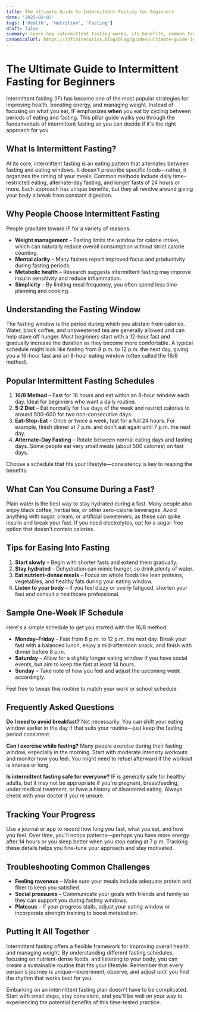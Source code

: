 ```yaml
---
title: The Ultimate Guide to Intermittent Fasting for Beginners
date: '2025-02-02'
tags: ['Health', 'Nutrition', 'Fasting']
draft: false
summary: Learn how intermittent fasting works, its benefits, common fasting schedules, and practical tips for getting started safely.
canonicalUrl: https://infinitecurios.blog/blog/guides/ultimate-guide-intermittent-fasting/
---
```


# The Ultimate Guide to Intermittent Fasting for Beginners

Intermittent fasting (IF) has become one of the most popular strategies for improving health, boosting energy, and managing weight. Instead of focusing on what you eat, IF emphasizes **when** you eat by cycling between periods of eating and fasting. This pillar guide walks you through the fundamentals of intermittent fasting so you can decide if it's the right approach for you.

## What Is Intermittent Fasting?

At its core, intermittent fasting is an eating pattern that alternates between fasting and eating windows. It doesn't prescribe specific foods—rather, it organizes the timing of your meals. Common methods include daily time-restricted eating, alternate-day fasting, and longer fasts of 24 hours or more. Each approach has unique benefits, but they all revolve around giving your body a break from constant digestion.

## Why People Choose Intermittent Fasting

People gravitate toward IF for a variety of reasons:

- **Weight management** – Fasting limits the window for calorie intake, which can naturally reduce overall consumption without strict calorie counting.
- **Mental clarity** – Many fasters report improved focus and productivity during fasting periods.
- **Metabolic health** – Research suggests intermittent fasting may improve insulin sensitivity and reduce inflammation.
- **Simplicity** – By limiting meal frequency, you often spend less time planning and cooking.

## Understanding the Fasting Window

The fasting window is the period during which you abstain from calories. Water, black coffee, and unsweetened tea are generally allowed and can help stave off hunger. Most beginners start with a 12-hour fast and gradually increase the duration as they become more comfortable. A typical schedule might look like fasting from 8 p.m. to 12 p.m. the next day, giving you a 16-hour fast and an 8-hour eating window (often called the 16/8 method).

## Popular Intermittent Fasting Schedules

1. **16/8 Method** – Fast for 16 hours and eat within an 8-hour window each day. Ideal for beginners who want a daily routine.
2. **5:2 Diet** – Eat normally for five days of the week and restrict calories to around 500–600 for two non-consecutive days.
3. **Eat-Stop-Eat** – Once or twice a week, fast for a full 24 hours. For example, finish dinner at 7 p.m. and don't eat again until 7 p.m. the next day.
4. **Alternate-Day Fasting** – Rotate between normal eating days and fasting days. Some people eat very small meals (about 500 calories) on fast days.

Choose a schedule that fits your lifestyle—consistency is key to reaping the benefits.

## What Can You Consume During a Fast?

Plain water is the best way to stay hydrated during a fast. Many people also enjoy black coffee, herbal tea, or other zero-calorie beverages. Avoid anything with sugar, cream, or artificial sweeteners, as these can spike insulin and break your fast. If you need electrolytes, opt for a sugar-free option that doesn't contain calories.

## Tips for Easing Into Fasting

1. **Start slowly** – Begin with shorter fasts and extend them gradually.
2. **Stay hydrated** – Dehydration can mimic hunger, so drink plenty of water.
3. **Eat nutrient-dense meals** – Focus on whole foods like lean proteins, vegetables, and healthy fats during your eating window.
4. **Listen to your body** – If you feel dizzy or overly fatigued, shorten your fast and consult a healthcare professional.

## Sample One-Week IF Schedule

Here's a simple schedule to get you started with the 16/8 method:

- **Monday–Friday** – Fast from 8 p.m. to 12 p.m. the next day. Break your fast with a balanced lunch, enjoy a mid-afternoon snack, and finish with dinner before 8 p.m.
- **Saturday** – Allow for a slightly longer eating window if you have social events, but aim to keep the fast at least 14 hours.
- **Sunday** – Take note of how you feel and adjust the upcoming week accordingly.

Feel free to tweak this routine to match your work or school schedule.

## Frequently Asked Questions

**Do I need to avoid breakfast?**
Not necessarily. You can shift your eating window earlier in the day if that suits your routine—just keep the fasting period consistent.

**Can I exercise while fasting?**
Many people exercise during their fasting window, especially in the morning. Start with moderate intensity workouts and monitor how you feel. You might need to refuel afterward if the workout is intense or long.

**Is intermittent fasting safe for everyone?**
IF is generally safe for healthy adults, but it may not be appropriate if you're pregnant, breastfeeding, under medical treatment, or have a history of disordered eating. Always check with your doctor if you're unsure.

## Tracking Your Progress

Use a journal or app to record how long you fast, what you eat, and how you feel. Over time, you'll notice patterns—perhaps you have more energy after 14 hours or you sleep better when you stop eating at 7 p.m. Tracking these details helps you fine-tune your approach and stay motivated.

## Troubleshooting Common Challenges

- **Feeling ravenous** – Make sure your meals include adequate protein and fiber to keep you satisfied.
- **Social pressures** – Communicate your goals with friends and family so they can support you during fasting windows.
- **Plateaus** – If your progress stalls, adjust your eating window or incorporate strength training to boost metabolism.

## Putting It All Together

Intermittent fasting offers a flexible framework for improving overall health and managing weight. By understanding different fasting schedules, focusing on nutrient-dense foods, and listening to your body, you can create a sustainable routine that fits your lifestyle. Remember that every person's journey is unique—experiment, observe, and adjust until you find the rhythm that works best for you.

Embarking on an intermittent fasting plan doesn't have to be complicated. Start with small steps, stay consistent, and you'll be well on your way to experiencing the potential benefits of this time-tested practice.
